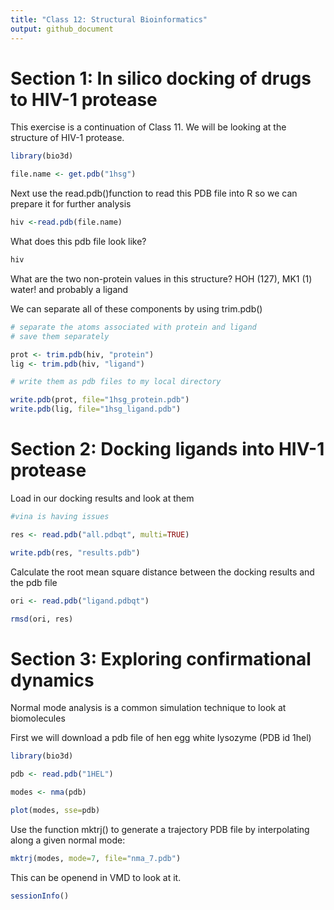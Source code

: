 ```yaml
---
title: "Class 12: Structural Bioinformatics"
output: github_document
---
```


# Section 1: In silico docking of drugs to HIV-1 protease 

This exercise is a continuation of Class 11. We will be looking at the structure of HIV-1 protease. 

```r

library(bio3d)

file.name <- get.pdb("1hsg")

```

Next use the read.pdb()function to read this PDB file into R so we can prepare it for further analysis

```r

hiv <-read.pdb(file.name)

```

What does this pdb file look like?
```r

hiv

```

What are the two non-protein values in this structure?
HOH (127), MK1 (1)
water! and probably a ligand


We can separate all of these components by using trim.pdb()

```r

# separate the atoms associated with protein and ligand
# save them separately 

prot <- trim.pdb(hiv, "protein")
lig <- trim.pdb(hiv, "ligand")

# write them as pdb files to my local directory

write.pdb(prot, file="1hsg_protein.pdb")
write.pdb(lig, file="1hsg_ligand.pdb")

```


# Section 2: Docking ligands into HIV-1 protease 

Load in our docking results and look at them
```r
#vina is having issues 

res <- read.pdb("all.pdbqt", multi=TRUE)

write.pdb(res, "results.pdb")

```

Calculate the root mean square distance between the docking results and the pdb file 
```r


ori <- read.pdb("ligand.pdbqt")

rmsd(ori, res)

```


# Section 3: Exploring confirmational dynamics 

Normal mode analysis is a common simulation technique to look at biomolecules 

First we will download a pdb file of hen egg white lysozyme (PDB id 1hel)
```r

library(bio3d)

pdb <- read.pdb("1HEL")

modes <- nma(pdb)

plot(modes, sse=pdb)

```

Use the function mktrj() to generate a trajectory PDB file by interpolating along a given normal mode:
```r

mktrj(modes, mode=7, file="nma_7.pdb")

```

This can be openend in VMD to look at it. 

```r

sessionInfo()

```

